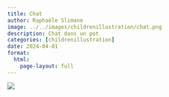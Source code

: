 ```yaml
---
title: Chat
author: Raphaële Slimane
image: ../../images/childrenillustration/chat.png
description: Chat dans un pot
categories: [childrenillustration]
date: 2024-04-01
format:
  html:
    page-layout: full
---
```


![](../../images/childrenillustration/chat.png)

